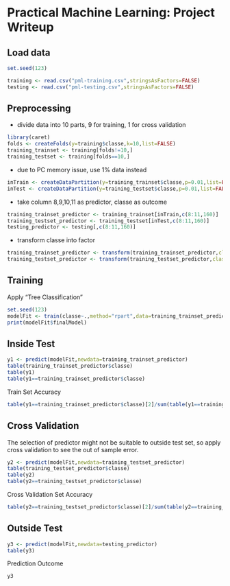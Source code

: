 Practical Machine Learning: Project Writeup
========================================================

## Load data
```r
set.seed(123)

training <- read.csv("pml-training.csv",stringsAsFactors=FALSE)
testing <- read.csv("pml-testing.csv",stringsAsFactors=FALSE)
```

## Preprocessing
- divide data into 10 parts, 9 for training, 1 for cross validation
```r
library(caret)
folds <- createFolds(y=training$classe,k=10,list=FALSE)
training_trainset <- training[folds!=10,]
training_testset <- training[folds==10,]
```
- due to PC memory issue, use 1% data instead
```r
inTrain <- createDataPartition(y=training_trainset$classe,p=0.01,list=FALSE)
inTest <- createDataPartition(y=training_testset$classe,p=0.01,list=FALSE)
```
- take column 8,9,10,11 as predictor, classe as outcome
```r
training_trainset_predictor <- training_trainset[inTrain,c(8:11,160)]
training_testset_predictor <- training_testset[inTest,c(8:11,160)]
testing_predictor <- testing[,c(8:11,160)]
```
- transform classe into factor
```r
training_trainset_predictor <- transform(training_trainset_predictor,classe=as.factor(classe))
training_testset_predictor <- transform(training_testset_predictor,classe=as.factor(classe))
```

## Training
Apply "Tree Classification"
```r
set.seed(123)
modelFit <- train(classe~.,method="rpart",data=training_trainset_predictor)
print(modelFit$finalModel)
```

## Inside Test 
```r
y1 <- predict(modelFit,newdata=training_trainset_predictor)
table(training_trainset_predictor$classe)
table(y1)
table(y1==training_trainset_predictor$classe)
```
Train Set Accuracy
```r
table(y1==training_trainset_predictor$classe)[2]/sum(table(y1==training_trainset_predictor$classe))
```

## Cross Validation
The selection of predictor might not be suitable to outside test set, so apply cross validation to see the out of sample error.
```r
y2 <- predict(modelFit,newdata=training_testset_predictor)
table(training_testset_predictor$classe)
table(y2)
table(y2==training_testset_predictor$classe)
```
Cross Validation Set Accuracy
```r
table(y2==training_testset_predictor$classe)[2]/sum(table(y2==training_testset_predictor$classe))
```

## Outside Test
```r
y3 <- predict(modelFit,newdata=testing_predictor)
table(y3)
```
Prediction Outcome
```r
y3
```

